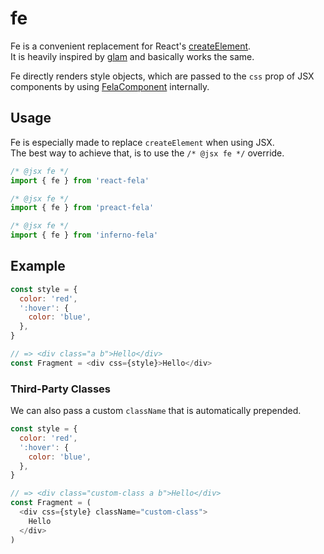 # fe

Fe is a convenient replacement for React's [createElement](https://reactjs.org/docs/react-api.html#createelement).<br />
It is heavily inspired by [glam](https://github.com/threepointone/glam) and basically works the same.

Fe directly renders style objects, which are passed to the `css` prop of JSX components by using [FelaComponent](api/react-fela/FelaComponent) internally.

## Usage

Fe is especially made to replace `createElement` when using JSX.<br />
The best way to achieve that, is to use the `/* @jsx fe */` override.

```javascript nocopy
/* @jsx fe */
import { fe } from 'react-fela'

/* @jsx fe */
import { fe } from 'preact-fela'

/* @jsx fe */
import { fe } from 'inferno-fela'
```

## Example

```javascript
const style = {
  color: 'red',
  ':hover': {
    color: 'blue',
  },
}

// => <div class="a b">Hello</div>
const Fragment = <div css={style}>Hello</div>
```

### Third-Party Classes

We can also pass a custom `className` that is automatically prepended.

```javascript
const style = {
  color: 'red',
  ':hover': {
    color: 'blue',
  },
}

// => <div class="custom-class a b">Hello</div>
const Fragment = (
  <div css={style} className="custom-class">
    Hello
  </div>
)
```
